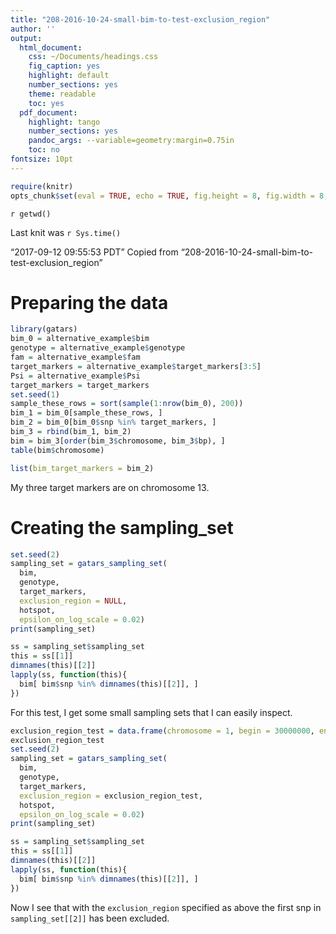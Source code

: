 ```yaml
---
title: "208-2016-10-24-small-bim-to-test-exclusion_region"
author: ''
output:
  html_document:
    css: ~/Documents/headings.css
    fig_caption: yes
    highlight: default
    number_sections: yes
    theme: readable
    toc: yes
  pdf_document:
    highlight: tango
    number_sections: yes
    pandoc_args: --variable=geometry:margin=0.75in
    toc: no
fontsize: 10pt
---
```

<A NAME="top"> </A>

```r
require(knitr)
opts_chunk$set(eval = TRUE, echo = TRUE, fig.height = 8, fig.width = 8, tidy=FALSE)
```

`r getwd()`  

Last knit was `r Sys.time()`

"2017-09-12 09:55:53 PDT" Copied from "208-2016-10-24-small-bim-to-test-exclusion_region"

# Preparing the data
```r
library(gatars)
bim_0 = alternative_example$bim
genotype = alternative_example$genotype
fam = alternative_example$fam
target_markers = alternative_example$target_markers[3:5]
Psi = alternative_example$Psi
target_markers = target_markers
set.seed(1)
sample_these_rows = sort(sample(1:nrow(bim_0), 200))
bim_1 = bim_0[sample_these_rows, ]
bim_2 = bim_0[bim_0$snp %in% target_markers, ]
bim_3 = rbind(bim_1, bim_2)
bim = bim_3[order(bim_3$chromosome, bim_3$bp), ]
table(bim$chromosome)
```

```r
list(bim_target_markers = bim_2)
```

My three target markers are on chromosome 13.

# Creating the sampling_set
```r
set.seed(2)
sampling_set = gatars_sampling_set(
  bim,
  genotype,
  target_markers,
  exclusion_region = NULL,
  hotspot,
  epsilon_on_log_scale = 0.02)
print(sampling_set)
```


```r
ss = sampling_set$sampling_set
this = ss[[1]]
dimnames(this)[[2]]
lapply(ss, function(this){
  bim[ bim$snp %in% dimnames(this)[[2]], ]
})
```

For this test, I get some small sampling sets that I can easily inspect.

```r
exclusion_region_test = data.frame(chromosome = 1, begin = 30000000, end = 40000000)
exclusion_region_test
set.seed(2)
sampling_set = gatars_sampling_set(
  bim,
  genotype,
  target_markers,
  exclusion_region = exclusion_region_test,
  hotspot,
  epsilon_on_log_scale = 0.02)
print(sampling_set)
```

```r
ss = sampling_set$sampling_set
this = ss[[1]]
dimnames(this)[[2]]
lapply(ss, function(this){
  bim[ bim$snp %in% dimnames(this)[[2]], ]
})
```

Now I see that with the `exclusion_region` specified as above the first snp in `sampling_set[[2]]` has been excluded.


